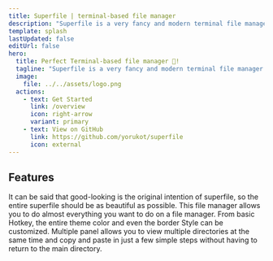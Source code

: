 ```yaml
---
title: Superfile | terminal-based file manager
description: "Superfile is a very fancy and modern terminal file manager that can complete the file operations you need!!"
template: splash
lastUpdated: false
editUrl: false
hero:
  title: Perfect Terminal-based file manager 🚀!
  tagline: "Superfile is a very fancy and modern terminal file manager that can complete the file operations you need!!"
  image:
    file: ../../assets/logo.png
  actions:
    - text: Get Started
      link: /overview
      icon: right-arrow
      variant: primary
    - text: View on GitHub
      link: https://github.com/yorukot/superfile
      icon: external
---
```



<GithubStar />

## Features

<CardGrid stagger>
	<Card title="Exquisite and beautiful UI" icon="star">
    It can be said that good-looking is the original intention of superfile, so the entire superfile should be as beautiful as possible.
	</Card>
  <Card title="Complete functions" icon="seti:nunjucks">
		This file manager allows you to do almost everything you want to do on a file manager.
	</Card>
  <Card title="Fully customizable" icon="setting">
    From basic Hotkey, the entire theme color and even the border Style can be customized.
  </Card>
  <Card title="Multiple panel" icon="seti:plan">
		Multiple panel allows you to view multiple directories at the same time and copy and paste in just a few simple steps without having to return to the main directory.
  </Card>
</CardGrid>
<About title="Built with ❤️ by Yorukot and all contributor">

</About>
